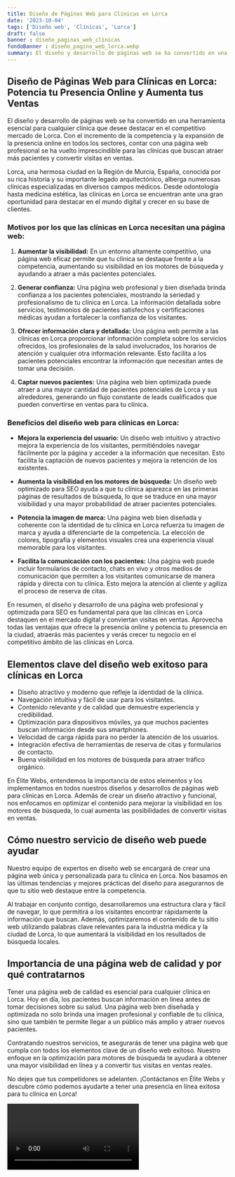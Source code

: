 ```yaml
---
title: Diseño de Páginas Web para Clínicas en Lorca
date: '2023-10-04'
tags: ['Diseño web', 'Clínicas', 'Lorca']
draft: false
banner : diseño_paginas_web_clínicas
fondoBanner : diseño_pagina_web_lorca.webp
summary: El diseño y desarrollo de páginas web se ha convertido en una herramienta esencial para cualquier clínica que desee destacar en el competitivo mercado de Lorca. Con el incremento de la competencia y la expansión de la presencia online en todos los sectores, contar con una página web profesional se ha vuelto imprescindible para las clínicas que buscan atraer más pacientes y convertir visitas en ventas.
---
```


## Diseño de Páginas Web para Clínicas en Lorca: Potencia tu Presencia Online y Aumenta tus Ventas

El diseño y desarrollo de páginas web se ha convertido en una herramienta esencial para cualquier clínica que desee destacar en el competitivo mercado de Lorca. Con el incremento de la competencia y la expansión de la presencia online en todos los sectores, contar con una página web profesional se ha vuelto imprescindible para las clínicas que buscan atraer más pacientes y convertir visitas en ventas.

Lorca, una hermosa ciudad en la Región de Murcia, España, conocida por su rica historia y su importante legado arquitectónico, alberga numerosas clínicas especializadas en diversos campos médicos. Desde odontología hasta medicina estética, las clínicas en Lorca se encuentran ante una gran oportunidad para destacar en el mundo digital y crecer en su base de clientes.

### Motivos por los que las clínicas en Lorca necesitan una página web:

1. **Aumentar la visibilidad:** En un entorno altamente competitivo, una página web eficaz permite que tu clínica se destaque frente a la competencia, aumentando su visibilidad en los motores de búsqueda y ayudando a atraer a más pacientes potenciales.

2. **Generar confianza:** Una página web profesional y bien diseñada brinda confianza a los pacientes potenciales, mostrando la seriedad y profesionalismo de tu clínica en Lorca. La información detallada sobre servicios, testimonios de pacientes satisfechos y certificaciones médicas ayudan a fortalecer la confianza de los visitantes.

3. **Ofrecer información clara y detallada:** Una página web permite a las clínicas en Lorca proporcionar información completa sobre los servicios ofrecidos, los profesionales de la salud involucrados, los horarios de atención y cualquier otra información relevante. Esto facilita a los pacientes potenciales encontrar la información que necesitan antes de tomar una decisión.

4. **Captar nuevos pacientes:** Una página web bien optimizada puede atraer a una mayor cantidad de pacientes potenciales de Lorca y sus alrededores, generando un flujo constante de leads cualificados que pueden convertirse en ventas para tu clínica.

### Beneficios del diseño web para clínicas en Lorca:

- **Mejora la experiencia del usuario:** Un diseño web intuitivo y atractivo mejora la experiencia de los visitantes, permitiéndoles navegar fácilmente por la página y acceder a la información que necesitan. Esto facilita la captación de nuevos pacientes y mejora la retención de los existentes.

- **Aumenta la visibilidad en los motores de búsqueda:** Un diseño web optimizado para SEO ayuda a que tu clínica aparezca en las primeras páginas de resultados de búsqueda, lo que se traduce en una mayor visibilidad y una mayor probabilidad de atraer pacientes potenciales.

- **Potencia la imagen de marca:** Una página web bien diseñada y coherente con la identidad de tu clínica en Lorca refuerza tu imagen de marca y ayuda a diferenciarte de la competencia. La elección de colores, tipografía y elementos visuales crea una experiencia visual memorable para los visitantes.

- **Facilita la comunicación con los pacientes:** Una página web puede incluir formularios de contacto, chats en vivo y otros medios de comunicación que permiten a los visitantes comunicarse de manera rápida y directa con tu clínica. Esto mejora la atención al cliente y agiliza el proceso de reserva de citas.

En resumen, el diseño y desarrollo de una página web profesional y optimizada para SEO es fundamental para que las clínicas en Lorca destaquen en el mercado digital y conviertan visitas en ventas. Aprovecha todas las ventajas que ofrece la presencia online y potencia tu presencia en la ciudad, atraerás más pacientes y verás crecer tu negocio en el competitivo ámbito de las clínicas en Lorca.

<GifSeo />

<Cta />

## Elementos clave del diseño web exitoso para clínicas en Lorca

- Diseño atractivo y moderno que refleje la identidad de la clínica.
- Navegación intuitiva y fácil de usar para los visitantes.
- Contenido relevante y de calidad que demuestre experiencia y credibilidad.
- Optimización para dispositivos móviles, ya que muchos pacientes buscan información desde sus smartphones.
- Velocidad de carga rápida para no perder la atención de los usuarios.
- Integración efectiva de herramientas de reserva de citas y formularios de contacto.
- Buena visibilidad en los motores de búsqueda para atraer tráfico orgánico.

En Élite Webs, entendemos la importancia de estos elementos y los implementamos en todos nuestros diseños y desarrollos de páginas web para clínicas en Lorca. Además de crear un diseño atractivo y funcional, nos enfocamos en optimizar el contenido para mejorar la visibilidad en los motores de búsqueda, lo cual aumenta las posibilidades de convertir visitas en ventas.

## Cómo nuestro servicio de diseño web puede ayudar

Nuestro equipo de expertos en diseño web se encargará de crear una página web única y personalizada para tu clínica en Lorca. Nos basamos en las últimas tendencias y mejores prácticas del diseño para asegurarnos de que tu sitio web destaque entre la competencia.

Al trabajar en conjunto contigo, desarrollaremos una estructura clara y fácil de navegar, lo que permitirá a los visitantes encontrar rápidamente la información que buscan. Además, optimizaremos el contenido de tu sitio web utilizando palabras clave relevantes para la industria médica y la ciudad de Lorca, lo que aumentará la visibilidad en los resultados de búsqueda locales.

## Importancia de una página web de calidad y por qué contratarnos

Tener una página web de calidad es esencial para cualquier clínica en Lorca. Hoy en día, los pacientes buscan información en línea antes de tomar decisiones sobre su salud. Una página web bien diseñada y optimizada no solo brinda una imagen profesional y confiable de tu clínica, sino que también te permite llegar a un público más amplio y atraer nuevos pacientes.

Contratando nuestros servicios, te asegurarás de tener una página web que cumpla con todos los elementos clave de un diseño web exitoso. Nuestro enfoque en la optimización para motores de búsqueda te ayudará a obtener una mayor visibilidad en línea y a convertir tus visitas en ventas reales.

No dejes que tus competidores se adelanten. ¡Contáctanos en Élite Webs y descubre cómo podemos ayudarte a tener una presencia en línea exitosa para tu clínica en Lorca!

<Video />

<CtaBot job='Clínicas' city='Lorca'/>

<Gmaps query='Lorca+españa+maps' />